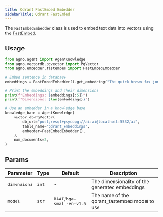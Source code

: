 ```yaml
---
title: Qdrant FastEmbed Embedder
sidebarTitle: Qdrant FastEmbed
---
```


The `FastEmbedEmbedder` class is used to embed text data into vectors using the [FastEmbed](https://qdrant.github.io/fastembed/).

## Usage

```python cookbook/embedders/qdrant_fastembed.py
from agno.agent import AgentKnowledge
from agno.vectordb.pgvector import PgVector
from agno.embedder.fastembed import FastEmbedEmbedder

# Embed sentence in database
embeddings = FastEmbedEmbedder().get_embedding("The quick brown fox jumps over the lazy dog.")

# Print the embeddings and their dimensions
print(f"Embeddings: {embeddings[:5]}")
print(f"Dimensions: {len(embeddings)}")

# Use an embedder in a knowledge base
knowledge_base = AgentKnowledge(
    vector_db=PgVector(
        db_url="postgresql+psycopg://ai:ai@localhost:5532/ai",
        table_name="qdrant_embeddings",
        embedder=FastEmbedEmbedder(),
    ),
    num_documents=2,
)
```

## Params

| Parameter    | Type  | Default                  | Description                                    |
| ------------ | ----- | ------------------------ | ---------------------------------------------- |
| `dimensions` | `int` | -                        | The dimensionality of the generated embeddings |
| `model`      | `str` | `BAAI/bge-small-en-v1.5` | The name of the qdrant_fastembed model to use  |
